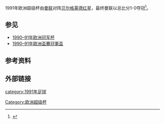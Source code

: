 {{Notability Unreferenced|time=2017-03-13T02:39:23+00:00}}
{{refimprove|time=2017-03-13T02:39:23+00:00}}
{{Infobox football match
| title            = 1991年欧洲超级杯
| image            = 
| team1            = [[曼彻斯特联足球俱乐部|曼联]]
| team1association = {{flagicon|ENG|size=30px}}
| team1score       = 1
| team2            = [[贝尔格莱德红星|贝尔格莱德红星]]
| team2association = {{flagicon|YUG|size=30px}}
| team2score       = 0
| details          = 
| date             = 1991年12月19日
| stadium          = [[老特拉福德球场|老特拉福德球场]]
| city             = [[曼彻斯特|曼彻斯特]]
| man of the match = 
| referee          = {{flagicon|NED|size=30px}}Mario van der Ende 
| attendance       = 22,110
| weather          = 
| previous         = [[1990年欧洲超级杯|1990]]
| next             = [[1992年欧洲超级杯|1992]]
}}
1991年欧洲超级杯由[[曼彻斯特联足球俱乐部|曼联]]对阵[[贝尔格莱德红星|贝尔格莱德红星]]，最终曼联以总比分1-0夺冠<ref>{{cite web|title=McClair makes United's day|url=http://www.uefa.com/uefasupercup/history/season=1991/index.html|language=en|accessdate=2017-03-13|archive-date=2017-03-12|archive-url=https://web.archive.org/web/20170312120000/http://www.uefa.com/uefasupercup/history/season%3D1991/index.html|dead-url=no}}</ref>。
==参见==
*[[1990–91年欧洲冠军杯|1990–91年欧洲冠军杯]]
*[[1990–91年歐洲盃賽冠軍盃|1990–91年歐洲盃賽冠軍盃]]

==参考资料==
{{reflist}}

==外部链接==
{{欧洲超级杯}}

{{DEFAULTSORT:1991 European Super Cup}}
[[Category:欧洲超级杯|Category:欧洲超级杯]]
[[category:1991年足球|category:1991年足球]]